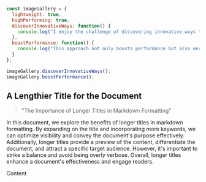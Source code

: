 ```javascript
const imageGallery = {
  lightweight: true,
  highPerforming: true,
  discoverInnovativeWays: function() {
    console.log("I enjoy the challenge of discovering innovative ways to achieve tasks using pure CSS.");
  },
  boostPerformance: function() {
    console.log("This approach not only boosts performance but also enriches the user experience as a whole.");
  }
};

imageGallery.discoverInnovativeWays();
imageGallery.boostPerformance();
```

## A Lengthier Title for the Document

> "The Importance of Longer Titles in Markdown Formatting"

In this document, we explore the benefits of longer titles in markdown formatting. By expanding on the title and incorporating more keywords, we can optimize visibility and convey the document's purpose effectively. Additionally, longer titles provide a preview of the content, differentiate the document, and attract a specific target audience. However, it's important to strike a balance and avoid being overly verbose. Overall, longer titles enhance a document's effectiveness and engage readers.

Content